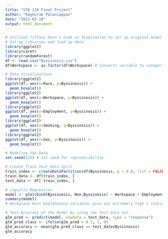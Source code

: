 ---
title: "STA 138 Final Project"
author: "Raghuram Palaniappan"
date: "2023-03-18"
output: html_document
---

```{r}
# Utilized Tiffany Dunn's Code as Inspiration to set up original model and data (Linked in references of report) (Link: https://tiffanydunn.tech/project/categorical-stats/categorical_stats/)
# Set up Libraries and load up data
library(ggplot2)
library(caret)
library(randomForest)
df <- read.csv("Byssinosis.csv")
df$Workspace <- as.factor(df$Workspace) # Converts variable to categorical
```

```{r}
# Data Visualizations
library(ggplot2)
ggplot(df, aes(x=Race, y=Byssinosis)) +
  geom_boxplot()
library(ggplot2)
ggplot(df, aes(x=Workspace, y=Byssinosis)) +
  geom_boxplot()
library(ggplot2)
ggplot(df, aes(x=Employment, y=Byssinosis)) +
  geom_boxplot()
library(ggplot2)
ggplot(df, aes(x=Smoking, y=Byssinosis)) +
  geom_boxplot()
library(ggplot2)
ggplot(df, aes(x=Sex, y=Byssinosis)) +
  geom_boxplot()
```

```{r}
# Modeling the Data
set.seed(123) # set seed for reproducibility

# Create Train Test Data Split
train_index <- createDataPartition(df$Byssinosis, p = 0.8, list = FALSE)
train_data <- df[train_index, ]
test_data <- df[-train_index, ]

# Logistic Regression
model <- glm(cbind(Byssinosis, Non.Byssinosis) ~ Workspace + Employment + Smoking + Sex + Race, data = train_data, family = binomial(link = "logit"))
summary(model)
# Workplace Dust Explanatory variables give out extremely high t statistic meaning that Workplace dust is a big contributor to Byssinosis

# Test Accuracy of the Model by using the Test Data Set
glm_pred <- predict(model, newdata = test_data, type = "response")
glm_pred_class <- ifelse(glm_pred > 0.5, 1, 0)
glm_accuracy <- mean(glm_pred_class == test_data$Byssinosis)
glm_accuracy
```

```{r}

```